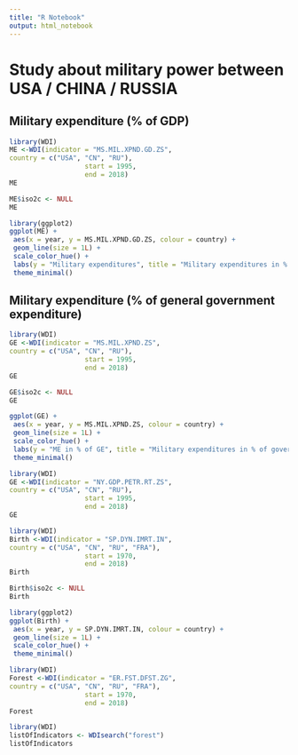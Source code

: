 ```yaml
---
title: "R Notebook"
output: html_notebook
---
```


# Study about military power between USA / CHINA / RUSSIA

## Military expenditure (% of GDP)

```r
library(WDI)
ME <-WDI(indicator = "MS.MIL.XPND.GD.ZS",
country = c("USA", "CN", "RU"),
                   start = 1995,
                   end = 2018)
ME
```

```r
ME$iso2c <- NULL
ME
```


```r
library(ggplot2)
ggplot(ME) +
 aes(x = year, y = MS.MIL.XPND.GD.ZS, colour = country) +
 geom_line(size = 1L) +
 scale_color_hue() +
 labs(y = "Military expenditures", title = "Military expenditures in % of GDP") +
 theme_minimal()
```

## Military expenditure (% of general government expenditure)

```r
library(WDI)
GE <-WDI(indicator = "MS.MIL.XPND.ZS",
country = c("USA", "CN", "RU"),
                   start = 1995,
                   end = 2018)
GE
```

```r
GE$iso2c <- NULL
GE
```

```r
ggplot(GE) +
 aes(x = year, y = MS.MIL.XPND.ZS, colour = country) +
 geom_line(size = 1L) +
 scale_color_hue() +
 labs(y = "ME in % of GE", title = "Military expenditures in % of government expenditures") +
 theme_minimal()
```

```r
library(WDI)
GE <-WDI(indicator = "NY.GDP.PETR.RT.ZS",
country = c("USA", "CN", "RU"),
                   start = 1995,
                   end = 2018)
GE
```

```r
library(WDI)
Birth <-WDI(indicator = "SP.DYN.IMRT.IN",
country = c("USA", "CN", "RU", "FRA"),
                   start = 1970,
                   end = 2018)
Birth
```

```r
Birth$iso2c <- NULL
Birth
```


```r
library(ggplot2)
ggplot(Birth) +
 aes(x = year, y = SP.DYN.IMRT.IN, colour = country) +
 geom_line(size = 1L) +
 scale_color_hue() +
 theme_minimal()
```

```r
library(WDI)
Forest <-WDI(indicator = "ER.FST.DFST.ZG",
country = c("USA", "CN", "RU", "FRA"),
                   start = 1970,
                   end = 2018)
Forest
```

```r
library(WDI)
listOfIndicators <- WDIsearch("forest")
listOfIndicators
```



